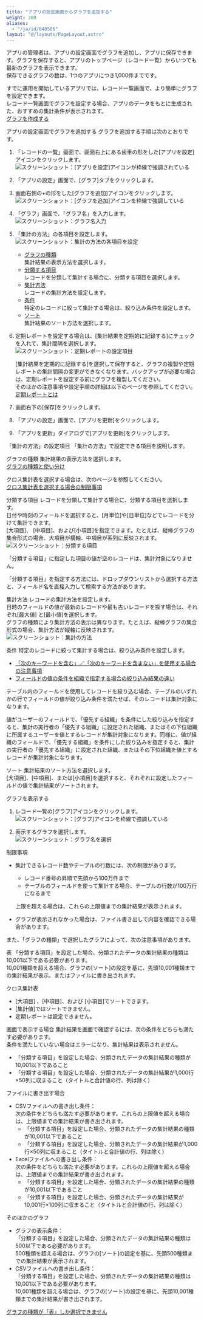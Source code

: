 ```yaml
---
title: "アプリの設定画面からグラフを追加する"
weight: 300
aliases:
  - "/ja/id/040586"
layout: "@/layouts/PageLayout.astro"
---
```




アプリの管理者は、アプリの設定画面でグラフを追加し、アプリに保存できます。グラフを保存すると、アプリのトップページ（レコード一覧）からいつでも最新のグラフを表示できます。  
保存できるグラフの数は、1つのアプリにつき1,000件までです。

<Hint>

すでに運用を開始しているアプリでは、レコード一覧画面で、より簡単にグラフを設定できます。  
レコード一覧画面でグラフを設定する場合、アプリのデータをもとに生成された、おすすめの集計条件が表示されます。  
[グラフを作成する](/k/ja/id/040468.html)


</Hint>

<Heading id="report_set_report_10">アプリの設定画面でグラフを追加する</Heading>
グラフを追加する手順は次のとおりです。

1. 「レコードの一覧」画面で、画面右上にある歯車の形をした[アプリを設定]アイコンをクリックします。  
   <Img src="/k/kintone/img/settings_new_icon.png" alt="スクリーンショット：[アプリを設定]アイコンが枠線で強調されている" />

1. 「アプリの設定」画面で、[グラフ]タブをクリックします。

1. 画面右側の+の形をした[グラフを追加]アイコンをクリックします。
   <Img src="/k/kintone/img-ja/set_report_01.png" alt="スクリーンショット：[グラフを追加]アイコンを枠線で強調している" />

1. 「グラフ」画面で、「グラフ名」を入力します。  
   <Img src="/k/kintone/img-ja/set_report_img2.png" alt="スクリーンショット：グラフ名入力" />

1. 「集計の方法」の各項目を設定します。
    <Img src="/k/kintone/img-ja/set_report_img3.png" alt="スクリーンショット：集計の方法の各項目を設定" />

    * [グラフの種類](#report_set_report_4010)  
      集計結果の表示方法を選択します。
    * [分類する項目](#report_set_report_4020)  
      レコードを分類して集計する場合に、分類する項目を選択します。
    * [集計方法](#report_set_report_4030)  
      レコードの集計方法を設定します。
    * [条件](#report_set_report_4040)  
      特定のレコードに絞って集計する場合は、絞り込み条件を設定します。
    * [ソート](#report_set_report_4050)  
      集計結果のソート方法を選択します。

1. 定期レポートを設定する場合は、[集計結果を定期的に記録する]にチェックを入れて、集計間隔を選択します。  
   <Img src="/k/kintone/img-ja/set_report_img4.png" alt="スクリーンショット：定期レポートの設定項目" />

   <Warning>

   [集計結果を定期的に記録する]を選択して保存すると、グラフの複製や定期レポートの集計間隔の変更ができなくなります。バックアップが必要な場合は、定期レポートを設定する前にグラフを複製してください。  
   そのほかの注意事項や設定手順の詳細は以下のページを参照してください。  
   [定期レポートとは](/k/ja/id/040582.html)

   
   </Warning>

1. 画面右下の[保存]をクリックします。

1. 「アプリの設定」画面で、[アプリを更新]をクリックします。

1. 「アプリを更新」ダイアログで[アプリを更新]をクリックします。

<Heading id="report_set_report_40">「集計の方法」の設定項目</Heading>
「集計の方法」で設定できる項目を説明します。

<Heading level={3} id="report_set_report_4010">グラフの種類</Heading>
集計結果の表示方法を選択します。  
[グラフの種類と使い分け](/k/ja/id/040581.html)

クロス集計表を選択する場合は、次のページを参照してください。  
[クロス集計表を選択する場合の制限事項](/k/ja/id/040586.html#report_set_report_20)

<Heading level={3} id="report_set_report_4020">分類する項目</Heading>
レコードを分類して集計する場合に、分類する項目を選択します。  
日付や時刻のフィールドを選択すると、[月単位]や[日単位]などでレコードを分けて集計できます。  
[大項目]、 [中項目]、および[小項目]を指定できます。たとえば、縦棒グラフの集合形式の場合、大項目が横軸、中項目が系列に反映されます。
<Img src="/k/kintone/img-ja/set_report_02.png" alt="スクリーンショット：分類する項目" />

<Warning>

「分類する項目」に指定した項目の値が空のレコードは、集計対象になりません。


</Warning>

<Hint>

「分類する項目」を指定する方法には、ドロップダウンリストから選択する方法と、フィールド名を直接入力して検索する方法があります。


</Hint>

<Heading level={3} id="report_set_report_4030">集計方法</Heading>
レコードの集計方法を設定します。  
日時のフィールドの値が最新のレコードや最も古いレコードを探す場合は、それぞれ[最大値] と[最小値]を選択します。  
グラフの種類により集計方法の表示は異なります。たとえば、縦棒グラフの集合形式の場合、集計方法が縦軸に反映されます。
<Img src="/k/kintone/img-ja/set_report_03.png" alt="スクリーンショット：集計の方法" />

<Heading level={3} id="report_set_report_4040">条件</Heading>
特定のレコードに絞って集計する場合は、絞り込み条件を設定します。

* [「次のキーワードを含む」／「次のキーワードを含まない」を使用する場合の注意事項](/k/ja/id/040458.html#app_collectdata_filter_records_20)
* [フィールドの値の条件を組織で指定する場合の絞り込み結果の違い](/k/ja/id/040458.html#app_collectdata_filter_records_40)

<Warning>

テーブル内のフィールドを使用してレコードを絞り込む場合、テーブルのいずれかの行でフィールドの値が絞り込み条件を満たせば、そのレコードは集計対象になります。


</Warning>

<Note>

値がユーザーのフィールドで、「優先する組織」を条件にした絞り込みを指定すると、集計の実行者の「優先する組織」に設定された組織、またはその下位組織に所属するユーザーを値とするレコードが集計対象になります。同様に、値が組織のフィールドで、「優先する組織」を条件にした絞り込みを指定すると、集計の実行者の「優先する組織」に設定された組織、またはその下位組織を値とするレコードが集計対象になります。


</Note>

<Heading level={3} id="report_set_report_4050">ソート</Heading>
集計結果のソート方法を選択します。  
[大項目]、[中項目]、または[小項目]を選択すると、それぞれに設定したフィールドの値で集計結果がソートされます。

<Heading id="report_set_report_30">グラフを表示する</Heading>
1. レコード一覧の[グラフ]アイコンをクリックします。  
   <Img src="/k/kintone/img-ja/set_report_04.png" alt="スクリーンショット：[グラフ]アイコンを枠線で強調している" />

1. 表示するグラフを選択します。  
   <Img src="/k/kintone/img-ja/set_report_05.png" alt="スクリーンショット：グラフ名を選択" />

<Heading id="report_set_report_20">制限事項</Heading>
* 集計できるレコード数やテーブルの行数には、次の制限があります。
  * レコード番号の昇順で先頭から100万件まで
  * テーブルのフィールドを使って集計する場合、テーブルの行数が100万行になるまで

  上限を超える場合は、これらの上限値までの集計結果が表示されます。
* グラフが表示されなかった場合は、ファイル書き出しで内容を確認できる場合があります。

また、「グラフの種類」で選択したグラフによって、次の注意事項があります。

<Heading level={3} id="report_set_report_2010">表</Heading>
「分類する項目」を設定した場合、分類されたデータの集計結果の種類は10,001以下である必要があります。  
10,001種類を超える場合、グラフの[ソート]の設定を基に、先頭10,001種類までの集計結果が表示、またはファイルに書き出されます。

<Heading level={3} id="report_set_report_2020">クロス集計表</Heading>
* [大項目] 、[中項目]、および [小項目]でソートできます。
* [集計値]ではソートできません。
* 定期レポートは設定できません。

<Heading level={4} id="report_set_report_202010">画面で表示する場合</Heading>
集計結果を画面で確認するには、次の条件をどちらも満たす必要があります。  
条件を満たしていない場合はエラーになり、集計結果は表示されません。

* 「分類する項目」を設定した場合、分類されたデータの集計結果の種類が10,001以下であること
* 「分類する項目」を設定した場合、分類されたデータの集計結果が1,000行×50列に収まること（タイトルと合計値の行、列は除く）

<Heading level={4} id="report_set_report_202020">ファイルに書き出す場合</Heading>
* CSVファイルへの書き出し条件：  
  次の条件をどちらも満たす必要があります。これらの上限値を超える場合は、上限値までの集計結果が書き出されます。  
  * 「分類する項目」を設定した場合、分類されたデータの集計結果の種類が10,001以下であること
  * 「分類する項目」を設定した場合、分類されたデータの集計結果が1,000行×50列に収まること（タイトルと合計値の行、列は除く）
* Excelファイルへの書き出し条件：  
  次の条件をどちらも満たす必要があります。これらの上限値を超える場合は、上限値までの集計結果が書き出されます。  
  * 「分類する項目」を設定した場合、分類されたデータの集計結果の種類が10,001以下であること
  * 「分類する項目」を設定した場合、分類されたデータの集計結果が10,001行×100列に収まること（タイトルと合計値の行、列は除く）

<Heading level={3} id="report_set_report_2030">そのほかのグラフ</Heading>
* グラフの表示条件：  
  「分類する項目」を設定した場合、分類されたデータの集計結果の種類は500以下である必要があります。  
  500種類を超える場合は、グラフの[ソート]の設定を基に、先頭500種類までの集計結果が表示されます。
* CSVファイルへの書き出し条件：  
  「分類する項目」を設定した場合、分類されたデータの集計結果の種類は10,001以下である必要があります。  
  10,001種類を超える場合は、グラフの[ソート]の設定を基に、先頭10,001種類までの集計結果が書き出されます。

<Reference>

[グラフの種類が「表」しか選択できません](/k/ja/id/040248.html)


</Reference>
